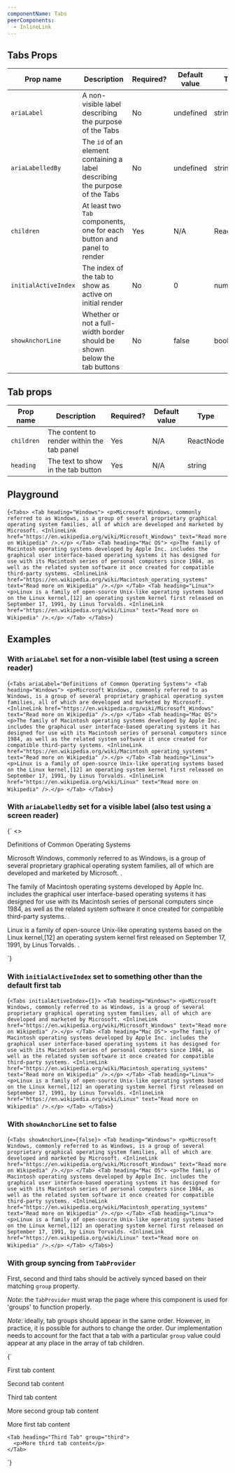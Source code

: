 ```yaml
---
componentName: Tabs
peerComponents:
  - InlineLink
---
```


## Tabs Props

| Prop name            | Description                                                                  | Required? | Default value | Type      |
| -------------------- | ---------------------------------------------------------------------------- | --------- | ------------- | --------- |
| `ariaLabel`          | A non-visible label describing the purpose of the Tabs                       | No        | undefined     | string    |
| `ariaLabelledBy`     | The `id` of an element containing a label describing the purpose of the Tabs | No        | undefined     | string    |
| `children`           | At least two `Tab` components, one for each button and panel to render       | Yes       | N/A           | ReactNode |
| `initialActiveIndex` | The index of the tab to show as active on initial render                     | No        | 0             | number    |
| `showAnchorLine`     | Whether or not a full-width border should be shown below the tab buttons     | No        | false         | boolean   |

## Tab props

| Prop name  | Description                                | Required? | Default value | Type      |
| ---------- | ------------------------------------------ | --------- | ------------- | --------- |
| `children` | The content to render within the tab panel | Yes       | N/A           | ReactNode |
| `heading`  | The text to show in the tab button         | Yes       | N/A           | string    |

## Playground

<LiveComponent>{`
<Tabs>
  <Tab heading="Windows">
    <p>Microsoft Windows, commonly referred to as Windows, is a group of several proprietary graphical operating system families, all of which are developed and marketed by Microsoft. <InlineLink href="https://en.wikipedia.org/wiki/Microsoft_Windows" text="Read more on Wikipedia" />.</p>
  </Tab>
  <Tab heading="Mac OS">
    <p>The family of Macintosh operating systems developed by Apple Inc. includes the graphical user interface-based operating systems it has designed for use with its Macintosh series of personal computers since 1984, as well as the related system software it once created for compatible third-party systems. <InlineLink href="https://en.wikipedia.org/wiki/Macintosh_operating_systems" text="Read more on Wikipedia" />.</p>
  </Tab>
  <Tab heading="Linux">
    <p>Linux is a family of open-source Unix-like operating systems based on the Linux kernel,[12] an operating system kernel first released on September 17, 1991, by Linus Torvalds. <InlineLink href="https://en.wikipedia.org/wiki/Linux" text="Read more on Wikipedia" />.</p>
  </Tab>
</Tabs>
`}</LiveComponent>

## Examples

### With `ariaLabel` set for a non-visible label (test using a screen reader)

<LiveComponent>{`
<Tabs ariaLabel="Definitions of Common Operating Systems">
  <Tab heading="Windows">
    <p>Microsoft Windows, commonly referred to as Windows, is a group of several proprietary graphical operating system families, all of which are developed and marketed by Microsoft. <InlineLink href="https://en.wikipedia.org/wiki/Microsoft_Windows" text="Read more on Wikipedia" />.</p>
  </Tab>
  <Tab heading="Mac OS">
    <p>The family of Macintosh operating systems developed by Apple Inc. includes the graphical user interface-based operating systems it has designed for use with its Macintosh series of personal computers since 1984, as well as the related system software it once created for compatible third-party systems. <InlineLink href="https://en.wikipedia.org/wiki/Macintosh_operating_systems" text="Read more on Wikipedia" />.</p>
  </Tab>
  <Tab heading="Linux">
    <p>Linux is a family of open-source Unix-like operating systems based on the Linux kernel,[12] an operating system kernel first released on September 17, 1991, by Linus Torvalds. <InlineLink href="https://en.wikipedia.org/wiki/Linux" text="Read more on Wikipedia" />.</p>
  </Tab>
</Tabs>
`}</LiveComponent>

### With `ariaLabelledBy` set for a visible label (also test using a screen reader)

<LiveComponent>{`
<>
  <p
    className="hds-typography-display-400 hds-font-weight-bold"
    id="ariaLablledBy-test-label"
    style={{ marginBottom: 12 }}
  >
    Definitions of Common Operating Systems
  </p>
  <Tabs ariaLabel="ariaLablledBy-test-label">
    <Tab heading="Windows">
      <p>Microsoft Windows, commonly referred to as Windows, is a group of several proprietary graphical operating system families, all of which are developed and marketed by Microsoft. <InlineLink href="https://en.wikipedia.org/wiki/Microsoft_Windows" text="Read more on Wikipedia" />.</p>
    </Tab>
    <Tab heading="Mac OS">
      <p>The family of Macintosh operating systems developed by Apple Inc. includes the graphical user interface-based operating systems it has designed for use with its Macintosh series of personal computers since 1984, as well as the related system software it once created for compatible third-party systems. <InlineLink href="https://en.wikipedia.org/wiki/Macintosh_operating_systems" text="Read more on Wikipedia" />.</p>
    </Tab>
    <Tab heading="Linux">
      <p>Linux is a family of open-source Unix-like operating systems based on the Linux kernel,[12] an operating system kernel first released on September 17, 1991, by Linus Torvalds. <InlineLink href="https://en.wikipedia.org/wiki/Linux" text="Read more on Wikipedia" />.</p>
    </Tab>
  </Tabs>
</>
`}</LiveComponent>

### With `initialActiveIndex` set to something other than the default first tab

<LiveComponent>{`
<Tabs initialActiveIndex={1}>
  <Tab heading="Windows">
    <p>Microsoft Windows, commonly referred to as Windows, is a group of several proprietary graphical operating system families, all of which are developed and marketed by Microsoft. <InlineLink href="https://en.wikipedia.org/wiki/Microsoft_Windows" text="Read more on Wikipedia" />.</p>
  </Tab>
  <Tab heading="Mac OS">
    <p>The family of Macintosh operating systems developed by Apple Inc. includes the graphical user interface-based operating systems it has designed for use with its Macintosh series of personal computers since 1984, as well as the related system software it once created for compatible third-party systems. <InlineLink href="https://en.wikipedia.org/wiki/Macintosh_operating_systems" text="Read more on Wikipedia" />.</p>
  </Tab>
  <Tab heading="Linux">
    <p>Linux is a family of open-source Unix-like operating systems based on the Linux kernel,[12] an operating system kernel first released on September 17, 1991, by Linus Torvalds. <InlineLink href="https://en.wikipedia.org/wiki/Linux" text="Read more on Wikipedia" />.</p>
  </Tab>
</Tabs>
`}</LiveComponent>

### With `showAnchorLine` set to false

<LiveComponent>{`
<Tabs showAnchorLine={false}>
  <Tab heading="Windows">
    <p>Microsoft Windows, commonly referred to as Windows, is a group of several proprietary graphical operating system families, all of which are developed and marketed by Microsoft. <InlineLink href="https://en.wikipedia.org/wiki/Microsoft_Windows" text="Read more on Wikipedia" />.</p>
  </Tab>
  <Tab heading="Mac OS">
    <p>The family of Macintosh operating systems developed by Apple Inc. includes the graphical user interface-based operating systems it has designed for use with its Macintosh series of personal computers since 1984, as well as the related system software it once created for compatible third-party systems. <InlineLink href="https://en.wikipedia.org/wiki/Macintosh_operating_systems" text="Read more on Wikipedia" />.</p>
  </Tab>
  <Tab heading="Linux">
    <p>Linux is a family of open-source Unix-like operating systems based on the Linux kernel,[12] an operating system kernel first released on September 17, 1991, by Linus Torvalds. <InlineLink href="https://en.wikipedia.org/wiki/Linux" text="Read more on Wikipedia" />.</p>
  </Tab>
</Tabs>
`}</LiveComponent>

### With group syncing from `TabProvider`

First, second and third tabs should be actively synced based on their matching `group` property.

_Note_: the `TabProvider` must wrap the page where this component is used for 'groups' to function properly.

_Note_: ideally, tab groups should appear in the same order. However, in practice, it is possible for authors to change the order. Our implementation needs to account for the fact that a tab with a particular `group` value could appear at any place in the array of tab children.

<LiveComponent>{`
<TabProvider>
  <Tabs>
    <Tab heading="First Tab" group="first">
      <p>First tab content</p>
    </Tab>
    <Tab heading="Second Tab" group="second">
      <p>Second tab content</p>
    </Tab>
    <Tab heading="Third Tab" group="third">
      <p>Third tab content</p>
    </Tab>
  </Tabs>
  <Tabs>
     <Tab heading="Second Group Tab" group="second">
      <p>More second group tab content</p>
    </Tab>
    <Tab heading="First Group Tab" group="first">
      <p>More first tab content</p>
    </Tab>
   
    <Tab heading="Third Tab" group="third">
      <p>More third tab content</p>
    </Tab>
  </Tabs>
</TabProvider>
`}</LiveComponent>
